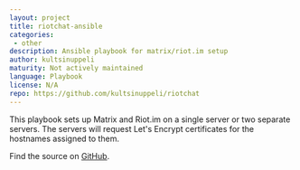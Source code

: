```yaml
---
layout: project
title: riotchat-ansible
categories:
 - other
description: Ansible playbook for matrix/riot.im setup
author: kultsinuppeli
maturity: Not actively maintained
language: Playbook
license: N/A
repo: https://github.com/kultsinuppeli/riotchat
---
```


This playbook sets up Matrix and Riot.im on a single server or two separate servers. The servers will request Let's Encrypt certificates for the hostnames assigned to them.

Find the source on [GitHub](https://github.com/kultsinuppeli/riotchat).
